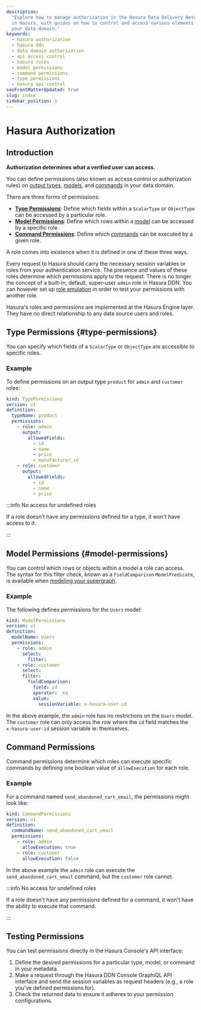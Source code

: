 ```yaml
---
description:
  "Explore how to manage authorization in the Hasura Data Delivery Network (DDN). Understand how to utilize permissions
  in Hasura, with guides on how to control and access various elements such as output types, models, and commands within
  your data domain."
keywords:
  - hasura authorization
  - hasura ddn
  - data domain authorization
  - api access control
  - hasura roles
  - model permissions
  - command permissions
  - type permissions
  - hasura api control
seoFrontMatterUpdated: true
slug: index
sidebar_position: 1
---
```


# Hasura Authorization

## Introduction

**Authorization determines what a verified user can access.**

You can define permissions (also known as access control or authorization rules) on
[output types](/supergraph-modeling/types.mdx), [models](/supergraph-modeling/models.mdx), and
[commands](/supergraph-modeling/commands.mdx) in your data domain.

There are three forms of permissions:

- [**Type Permissions**](#type-permissions): Define which fields within a `ScalarType` or `ObjectType` can be accessed
  by a particular role.
- [**Model Permissions**](#model-permissions): Define which rows within a [model](/supergraph-modeling/models.mdx) can
  be accessed by a specific role.
- [**Command Permissions**](#command-permissions): Define which [commands](/supergraph-modeling/commands.mdx) can be
  executed by a given role.

A role comes into existence when it is defined in one of these three ways.

Every request to Hasura should carry the necessary session variables or roles from your authentication service. The
presence and values of these roles determine which permissions apply to the request. There is no longer the concept of a
built-in, default, super-user `admin` role in Hasura DDN. You can however set up
[role emulation](/auth/authentication/role-emulation.mdx) in order to test your permissions with another role.

Hasura's roles and permissions are implemented at the Hasura Engine layer. They have no direct relationship to any data
source users and roles.

## Type Permissions {#type-permissions}

You can specify which fields of a `ScalarType` or `ObjectType` are accessible to specific roles.

### Example

To define permissions on an output type `product` for `admin` and `customer` roles:

```yaml
kind: TypePermissions
version: v1
definition:
  typeName: product
  permissions:
    - role: admin
      output:
        allowedFields:
          - id
          - name
          - price
          - manufacturer_id
    - role: customer
      output:
        allowedFields:
          - id
          - name
          - price
```

:::info No access for undefined roles

If a role doesn't have any permissions defined for a type, it won't have access to it.

:::

## Model Permissions {#model-permissions}

You can control which rows or objects within a model a role can access. The syntax for this filter check, known as a
`FieldComparison` `ModelPredicate`, is available when
[modeling your supergraph](/supergraph-modeling/supergraph.mdx#modelpredicate).

### Example

The following defines permissions for the `Users` model:

```yaml
kind: ModelPermissions
version: v1
definition:
  modelName: Users
  permissions:
    - role: admin
      select:
        filter:
    - role: customer
      select:
      filter:
        fieldComparison:
          field: id
          operator: _eq
          value:
            sessionVariable: x-hasura-user-id
```

In the above example, the `admin` role has no restrictions on the `Users` model. The `customer` role can only access the
row where the `id` field matches the `x-hasura-user-id` session variable ie: themselves.

## Command Permissions

Command permissions determine which roles can execute specific commands by defining one boolean value of
`allowExecution` for each role.

### Example

For a command named `send_abandoned_cart_email`, the permissions might look like:

```yaml
kind: CommandPermissions
version: v1
definition:
  commandName: send_abandoned_cart_email
  permissions:
    - role: admin
      allowExecution: true
    - role: customer
      allowExecution: false
```

In the above example the `admin` role can execute the `send_abandoned_cart_email` command, but the `customer` role
cannot.

:::info No access for undefined roles

If a role doesn't have any permissions defined for a command, it won't have the ability to execute that command.

:::

## Testing Permissions

You can test permissions directly in the Hasura Console's API interface:

1. Define the desired permissions for a particular type, model, or command in your metadata.
2. Make a request through the Hasura DDN Console GraphiQL API interface and send the session variables as request
   headers (e.g., a role you've defined permissions for).
3. Check the returned data to ensure it adheres to your permission configurations.
